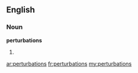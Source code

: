 ==English==

===Noun===
'''perturbations'''

# {{plural of|[[perturbation]]}}

[[ar:perturbations]]
[[fr:perturbations]]
[[my:perturbations]]